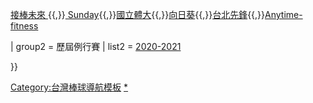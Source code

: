 {{Navbox
|name = 台灣女子棒球聯賽
|title = [[台灣女子棒球聯賽]]
| group1    = 現有球隊
| list1     = [[ 台北御聖女子棒球隊 | 台北御聖 ]]{{,}}[[ 接棒未來女子棒球隊 | 接棒未來 ]]{{,}}[[Sunday女子棒球隊 | Sunday]]{{,}}[[國立體大女子棒球隊|國立體大]]{{,}}[[向日葵女子棒球隊|向日葵]]{{,}}[[台北先鋒女子棒球隊|台北先鋒]]{{,}}[[Anytime-fitness女子棒球隊|Anytime-fitness]]

| group2    = 歷屆例行賽
| list2     = [[2020-2021年台灣女子棒球聯賽|2020-2021]] 

}}<noinclude>
[[Category:台灣棒球導航模板]]
[[Category:台灣女子棒球聯賽 (TWBL)|*]]
</noinclude>